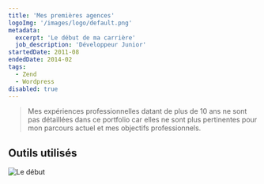 ```yaml
---
title: 'Mes premières agences'
logoImg: '/images/logo/default.png'
metadata:
  excerpt: 'Le début de ma carrière'
  job_description: 'Développeur Junior'
startedDate: 2011-08
endedDate: 2014-02
tags:
  - Zend
  - Wordpress
disabled: true
---
```



> Mes expériences professionnelles datant de plus de 10 ans ne sont pas détaillées dans ce portfolio car elles ne sont plus pertinentes pour mon parcours actuel et mes objectifs professionnels.

## Outils utilisés

<div class="mb-6">
	<Tag name="zend" label="Zend Framework" />
	<Tag name="other" label="Wordpress" />
	<Tag name="html" label="Html" />
	<Tag name="css" label="CSS" />
	<Tag name="other" label="jQuery" />
</div>

<Image src={mes_premieres_agences} alt="Le début" class="shadow shadow-lg shadow-black" />
